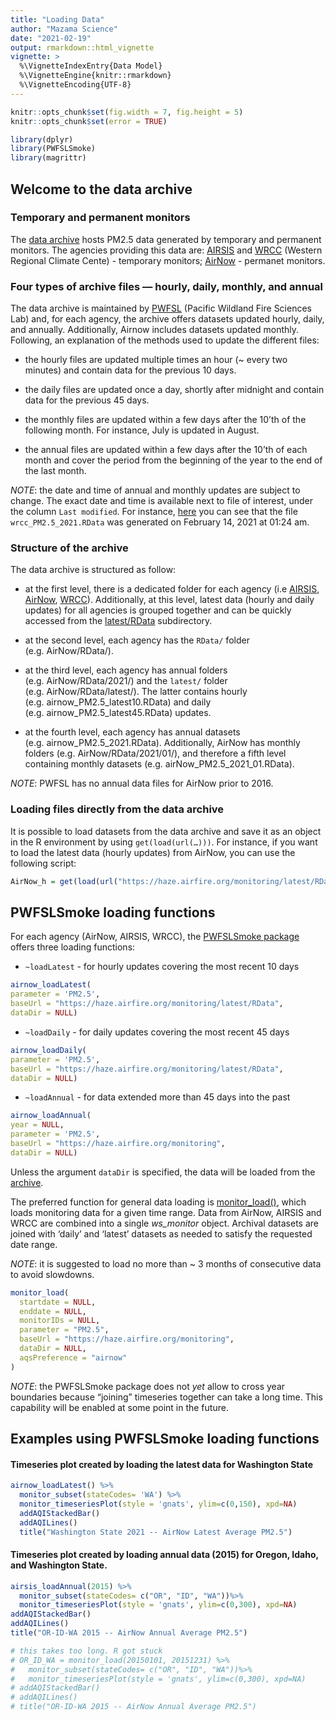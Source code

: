 ```yaml
---
title: "Loading Data"
author: "Mazama Science"
date: "2021-02-19"
output: rmarkdown::html_vignette
vignette: >
  %\VignetteIndexEntry{Data Model}
  %\VignetteEngine{knitr::rmarkdown}
  %\VignetteEncoding{UTF-8}
---
```


```r
knitr::opts_chunk$set(fig.width = 7, fig.height = 5)
knitr::opts_chunk$set(error = TRUE)
```
```r
library(dplyr)
library(PWFSLSmoke)
library(magrittr)
```

## Welcome to the data archive

### Temporary and permanent monitors

The [data archive](https://haze.airfire.org/monitoring/) hosts PM2.5 data 
generated by temporary and permanent monitors. The agencies providing this data 
are: [AIRSIS](https://app.airsis.com/USFS) and [WRCC](http://www.wrcc.dri.edu) 
(Western Regional Climate Cente) - temporary monitors; [
AirNow](https://www.airnow.gov) - permanet monitors. 

### Four types of archive files — hourly, daily, monthly, and annual 

The data archive is maintained by [PWFSL](https://www.fs.usda.gov/pnw/research-labs/pacific-wildland-fire-sciences-laboratory-seattle) 
(Pacific Wildland Fire Sciences Lab) and, for each agency, the 
archive offers datasets updated hourly, daily, and annually. Additionally, 
Airnow includes datasets updated monthly. Following, an explanation of the 
methods used to update the different files: 

* the hourly files are updated multiple times an hour (~ every two minutes) and 
contain data for the previous 10 days. 

* the daily files are updated once a day, shortly after midnight and contain 
data for the previous 45 days.

* the monthly files are updated within a few days after the 10'th of the 
following month. For instance, July is updated in August. 

* the annual files are updated within a few days after the 10'th of each month 
and cover the period from the beginning of the year to the end of the last month. 
 
*NOTE*: the date and time of annual and monthly updates are subject to change. 
The exact date and time is available next to file of interest, under the column 
`Last modified`. For instance, [here](https://haze.airfire.org/monitoring/WRCC/RData/2017/) you can see that 
the file `wrcc_PM2.5_2021.RData` was generated on February 14, 2021 at 01:24 am. 

### Structure of the archive

The data archive is structured as follow:

* at the first level, there is a dedicated folder for each agency (i.e [AIRSIS](https://haze.airfire.org/monitoring/AIRSIS/), 
[AirNow](https://haze.airfire.org/monitoring/AirNow/),
[WRCC](https://haze.airfire.org/monitoring/WRCC/)). Additionally, at this level,
latest data (hourly and daily updates) for all agencies is grouped together and 
can be quickly accessed from the [latest/RData](https://haze.airfire.org/monitoring/latest/RData/) subdirectory.

* at the second level, each agency has the `RData/` folder (e.g. AirNow/RData/).

* at the third level, each agency has annual folders (e.g. AirNow/RData/2021/) 
and the `latest/` folder (e.g. AirNow/RData/latest/). The latter contains hourly
(e.g. airnow_PM2.5_latest10.RData) and daily (e.g. airnow_PM2.5_latest45.RData) 
updates. 

* at the fourth level, each agency has annual datasets 
(e.g. airnow_PM2.5_2021.RData). Additionally, AirNow has monthly folders (e.g. AirNow/RData/2021/01/), and 
therefore a  fifth level containing monthly datasets 
(e.g. airNow_PM2.5_2021_01.RData). 

*NOTE*: PWFSL has no annual data files for AirNow prior to 2016.

### Loading files directly from the data archive

It is possible to load datasets from the data archive and save it as an object 
in the R environment by using `get(load(url(…)))`. For instance, if you want to 
load the latest data (hourly updates) from AirNow, you can use the following 
script: 
```r
AirNow_h = get(load(url("https://haze.airfire.org/monitoring/latest/RData/airnow_PM2.5_latest10.RData")))
```


## PWFSLSmoke loading functions

For each agency (AirNow, AIRSIS, WRCC), the [PWFSLSmoke package](http://mazamascience.github.io/PWFSLSmoke/reference/index.html) offers 
three loading functions: 

* `~loadLatest` - for hourly updates covering the most recent 10 days
```r
airnow_loadLatest(
parameter = 'PM2.5',
baseUrl = "https://haze.airfire.org/monitoring/latest/RData",
dataDir = NULL) 
```

* `~loadDaily` - for daily updates covering the most recent 45 days
```r
airnow_loadDaily(
parameter = 'PM2.5',
baseUrl = "https://haze.airfire.org/monitoring/latest/RData",
dataDir = NULL) 
```

* `~loadAnnual` - for data extended more than 45 days into the past 
```r
airnow_loadAnnual(
year = NULL,
parameter = 'PM2.5',
baseUrl = "https://haze.airfire.org/monitoring",
dataDir = NULL) 
```


Unless the argument `dataDir` is specified, the data will be loaded from the [archive](https://haze.airfire.org/monitoring). 


The preferred function for general data loading is [monitor_load()](http://mazamascience.github.io/PWFSLSmoke/reference/monitor_load.html), which loads monitoring data for a given time range. Data from AirNow, AIRSIS and
WRCC are combined into a single *ws_monitor* object. Archival datasets are 
joined with 'daily' and 'latest' datasets as needed to satisfy the requested 
date range.

*NOTE*: it is suggested to load no more than ~ 3 months of consecutive data to 
avoid slowdowns. 
```r
monitor_load(
  startdate = NULL,
  enddate = NULL,
  monitorIDs = NULL,
  parameter = "PM2.5",
  baseUrl = "https://haze.airfire.org/monitoring",
  dataDir = NULL,
  aqsPreference = "airnow"
)
```

*NOTE*: the PWFSLSmoke package does not _yet_ allow to cross year boundaries 
because “joining” timeseries together can take a long time. This capability will
be enabled at some point in the future.

## Examples using PWFSLSmoke loading functions

#### Timeseries plot created by loading the latest data for Washington State 

```r
airnow_loadLatest() %>%
  monitor_subset(stateCodes= 'WA') %>%
  monitor_timeseriesPlot(style = 'gnats', ylim=c(0,150), xpd=NA)
  addAQIStackedBar()
  addAQILines()
  title("Washington State 2021 -- AirNow Latest Average PM2.5")
```

#### Timeseries plot created by loading annual data (2015) for Oregon, Idaho, and Washington State. 

```r
airsis_loadAnnual(2015) %>%
  monitor_subset(stateCodes= c("OR", "ID", "WA"))%>%
  monitor_timeseriesPlot(style = 'gnats', ylim=c(0,300), xpd=NA)
addAQIStackedBar()
addAQILines()
title("OR-ID-WA 2015 -- AirNow Annual Average PM2.5")
```

```r
# this takes too long. R got stuck 
# OR_ID_WA = monitor_load(20150101, 20151231) %>%
#   monitor_subset(stateCodes= c("OR", "ID", "WA"))%>%
#   monitor_timeseriesPlot(style = 'gnats', ylim=c(0,300), xpd=NA)
# addAQIStackedBar()
# addAQILines()
# title("OR-ID-WA 2015 -- AirNow Annual Average PM2.5")
```
